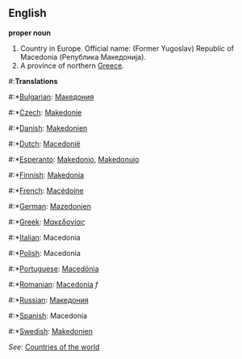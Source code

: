 ==English==

'''proper noun'''

# Country in Europe. Official name: (Former Yugoslav) Republic of Macedonia (Република Македонија).
# A province of northern [[Greece]].

#:'''Translations'''
#:*[[Bulgarian]]: [[Македония]]
#:*[[Czech]]: [[Makedonie]]
#:*[[Danish]]: [[Makedonien]]
#:*[[Dutch]]: [[Macedonië]]
#:*[[Esperanto]]: [[Makedonio]], [[Makedonujo]]
#:*[[Finnish]]: [[Makedonia]]
#:*[[French]]: [[Macédoine]]
#:*[[German]]: [[Mazedonien]]
#:*[[Greek]]: [[Μακεδονίας]]
#:*[[Italian]]: Macedonia
#:*[[Polish]]: Macedonia
#:*[[Portuguese]]: [[Macedónia]]
#:*[[Romanian]]: [[Macedonia]] ''f''
#:*[[Russian]]: [[Македония]]
#:*[[Spanish]]: Macedonia
#:*[[Swedish]]: [[Makedonien]]

''See'': [[Countries of the world]]